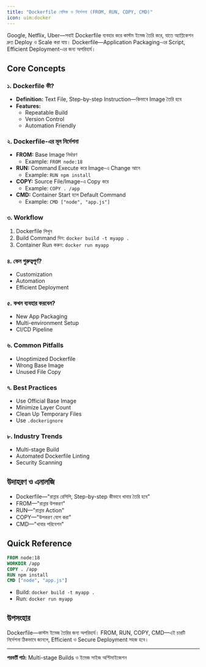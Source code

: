 ```yaml
---
title: "Dockerfile বেসিক ও নির্দেশনা (FROM, RUN, COPY, CMD)"
icon: uim:docker
---
```


Google, Netflix, Uber—সবাই Dockerfile ব্যবহার করে কাস্টম ইমেজ তৈরি করে, যাতে অ্যাপ্লিকেশন দ্রুত Deploy ও Scale করা যায়। Dockerfile—Application Packaging-এর Script, Efficient Deployment-এর জন্য অপরিহার্য।

## Core Concepts

### ১. Dockerfile কী?
- **Definition:** Text File, Step-by-step Instruction—কিভাবে Image তৈরি হবে
- **Features:**
    - Repeatable Build
    - Version Control
    - Automation Friendly

### ২. Dockerfile-এর মূল নির্দেশনা
- **FROM:** Base Image নির্ধারণ
    - Example: `FROM node:18`
- **RUN:** Command Execute করে Image-এ Change আনে
    - Example: `RUN npm install`
- **COPY:** Source File/Image-এ Copy করে
    - Example: `COPY . /app`
- **CMD:** Container Start হলে Default Command
    - Example: `CMD ["node", "app.js"]`

### ৩. Workflow
1. Dockerfile লিখুন
2. Build Command দিন: `docker build -t myapp .`
3. Container Run করুন: `docker run myapp`

### ৪. কেন গুরুত্বপূর্ণ?
- Customization
- Automation
- Efficient Deployment

### ৫. কখন ব্যবহার করবেন?
- New App Packaging
- Multi-environment Setup
- CI/CD Pipeline

### ৬. Common Pitfalls
- Unoptimized Dockerfile
- Wrong Base Image
- Unused File Copy

### ৭. Best Practices
- Use Official Base Image
- Minimize Layer Count
- Clean Up Temporary Files
- Use `.dockerignore`

### ৮. Industry Trends
- Multi-stage Build
- Automated Dockerfile Linting
- Security Scanning

## উদাহরণ ও এনালজি
- Dockerfile—"রান্নার রেসিপি, Step-by-step কীভাবে খাবার তৈরি হবে"
- FROM—"রান্নার উপকরণ"
- RUN—"রান্নার Action"
- COPY—"উপকরণ যোগ করা"
- CMD—"খাবার পরিবেশন"

## Quick Reference
```dockerfile
FROM node:18
WORKDIR /app
COPY . /app
RUN npm install
CMD ["node", "app.js"]
```
- Build: `docker build -t myapp .`
- Run: `docker run myapp`

## উপসংহার

Dockerfile—কাস্টম ইমেজ তৈরির জন্য অপরিহার্য। FROM, RUN, COPY, CMD—এই চারটি নির্দেশনা ঠিকভাবে জানলে, Efficient ও Secure Deployment সহজ হবে।

---

**পরবর্তী পাঠ:** Multi-stage Builds ও ইমেজ সাইজ অপ্টিমাইজেশন
